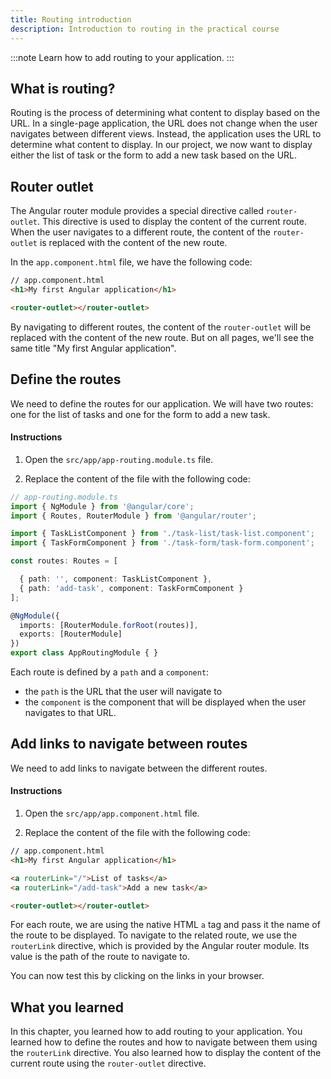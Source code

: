 ```yaml
---
title: Routing introduction
description: Introduction to routing in the practical course
---
```


:::note
Learn how to add routing to your application.
:::

## What is routing?

Routing is the process of determining what content to display based on the URL. In a single-page application, the URL does not change when the user navigates between different views. Instead, the application uses the URL to determine what content to display.
In our project, we now want to display either the list of task or the form to add a new task based on the URL.

## Router outlet

The Angular router module provides a special directive called `router-outlet`. This directive is used to display the content of the current route. When the user navigates to a different route, the content of the `router-outlet` is replaced with the content of the new route.

In the `app.component.html` file, we have the following code:

```html ins={"Add router-outlet as a placeholder for routed content": 3-4}
// app.component.html
<h1>My first Angular application</h1>

<router-outlet></router-outlet>
```

By navigating to different routes, the content of the `router-outlet` will be replaced with the content of the new route.
But on all pages, we'll see the same title "My first Angular application".

## Define the routes

We need to define the routes for our application. We will have two routes: one for the list of tasks and one for the form to add a new task.

#### Instructions

1. Open the `src/app/app-routing.module.ts` file.

2. Replace the content of the file with the following code:

```typescript ins={"Import the components for each route": 4-6} ins={"Define the routes": 9-11}
// app-routing.module.ts
import { NgModule } from '@angular/core';
import { Routes, RouterModule } from '@angular/router';

import { TaskListComponent } from './task-list/task-list.component';
import { TaskFormComponent } from './task-form/task-form.component';

const routes: Routes = [

  { path: '', component: TaskListComponent },
  { path: 'add-task', component: TaskFormComponent }
];

@NgModule({
  imports: [RouterModule.forRoot(routes)],
  exports: [RouterModule]
})
export class AppRoutingModule { }
```

Each route is defined by a `path` and a `component`:

- the `path` is the URL that the user will navigate to
- the `component` is the component that will be displayed when the user navigates to that URL.

## Add links to navigate between routes

We need to add links to navigate between the different routes.

#### Instructions

1. Open the `src/app/app.component.html` file.

2. Replace the content of the file with the following code:

```html ins={"Add links to navigate between routes": 3-5}
// app.component.html
<h1>My first Angular application</h1>

<a routerLink="/">List of tasks</a>
<a routerLink="/add-task">Add a new task</a>

<router-outlet></router-outlet>
```

For each route, we are using the native HTML `a` tag and pass it the name of the route to be displayed.
To navigate to the related route, we use the `routerLink` directive, which is provided by the Angular router module.
Its value is the path of the route to navigate to.

You can now test this by clicking on the links in your browser.

## What you learned

In this chapter, you learned how to add routing to your application. You learned how to define the routes and how to navigate between them using the `routerLink` directive. You also learned how to display the content of the current route using the `router-outlet` directive.

